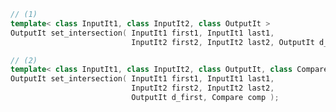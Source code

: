```cpp
// (1)
template< class InputIt1, class InputIt2, class OutputIt >
OutputIt set_intersection( InputIt1 first1, InputIt1 last1,
                           InputIt2 first2, InputIt2 last2, OutputIt d_first );

// (2)
template< class InputIt1, class InputIt2, class OutputIt, class Compare >
OutputIt set_intersection( InputIt1 first1, InputIt1 last1,
                           InputIt2 first2, InputIt2 last2,
                           OutputIt d_first, Compare comp );
```
